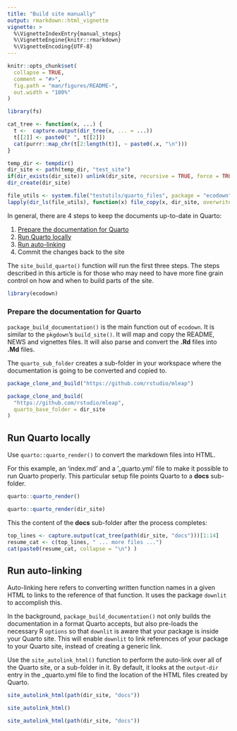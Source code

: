 ```yaml
---
title: "Build site manually"
output: rmarkdown::html_vignette
vignette: >
  %\VignetteIndexEntry{manual_steps}
  %\VignetteEngine{knitr::rmarkdown}
  %\VignetteEncoding{UTF-8}
---
```



```r
knitr::opts_chunk$set(
  collapse = TRUE,
  comment = "#>",
  fig.path = "man/figures/README-",
  out.width = "100%"
)

library(fs)

cat_tree <- function(x, ...) {
  t <-  capture.output(dir_tree(x, ... = ...))
  t[[2]] <- paste0(" ", t[[2]])
  cat(purrr::map_chr(t[2:length(t)], ~ paste0(.x, "\n")))  
}

temp_dir <- tempdir()
dir_site <- path(temp_dir, "test_site")
if(dir_exists(dir_site)) unlink(dir_site, recursive = TRUE, force = TRUE)
dir_create(dir_site)   

file_utils <- system.file("testutils/quarto_files", package = "ecodown")
lapply(dir_ls(file_utils), function(x) file_copy(x, dir_site, overwrite = TRUE))
```

In general, there are 4 steps to keep the documents up-to-date in Quarto:

1. [Prepare the documentation for Quarto](#prepare-the-documentation-for-quarto)
1. [Run Quarto locally](#run-quarto-locally)
1. [Run auto-linking](#run-auto-linking)
1. Commit the changes back to the site

The `site_build_quarto()` function will run the first three steps. The steps 
described in this article is for those who may need to have more fine grain 
control on how and when to build parts of the site.

```r
library(ecodown)
```
 
### Prepare the documentation for Quarto

`package_build_documentation()` is the main function out of `ecodown`. It is 
similar to the `pkgdown`'s `build_site()`.  It will map and copy the README, 
NEWS and vignettes files. It will also parse and convert the **.Rd** files into 
**.Md** files.  

The `quarto_sub_folder` creates a sub-folder in your workspace where the 
documentation is going to be converted and copied to.

```r
package_clone_and_build("https://github.com/rstudio/mleap")
```

```r
package_clone_and_build(
  "https://github.com/rstudio/mleap",
  quarto_base_folder = dir_site
)
```
## Run Quarto locally

Use `quarto::quarto_render()` to convert the markdown files into HTML. 

For this example, an 'index.md' and a '_quarto.yml' file to make it possible to 
run Quarto properly.  This particular setup file points Quarto to a **docs** 
sub-folder.

```r
quarto::quarto_render()
```

```r
quarto::quarto_render(dir_site)
```

This the content of the **docs** sub-folder after the process completes:

```r
top_lines <- capture.output(cat_tree(path(dir_site, "docs")))[1:14]
resume_cat <- c(top_lines, " ... more files ...")
cat(paste0(resume_cat, collapse = "\n") )
```

## Run auto-linking

Auto-linking here refers to converting written function names in a given HTML
to links to the reference of that function.  It uses the package `downlit` to 
accomplish this.

In the background, `package_build_documentation()` not only builds the documentation
in a format Quarto accepts, but also pre-loads the necessary R `options` so that
`downlit` is aware that your package is inside your Quarto site.  This will enable
`downlit` to link references of your package to your Quarto site, instead of 
creating a generic link. 

Use the `site_autolink_html()` function to perform the auto-link over all of the
Quarto site, or a sub-folder in it.  By default, it looks at the `output-dir` entry
in the _quarto.yml file to find the location of the HTML files created by
Quarto.

```r
site_autolink_html(path(dir_site, "docs"))
```

```r
site_autolink_html()
```


```r
site_autolink_html(path(dir_site, "docs"))
```

